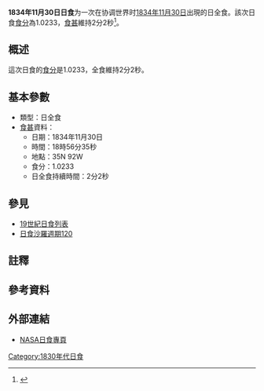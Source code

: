 {{Infobox Solar eclipse
| Year        = 1834
| Month       = 11
| Day         = 30
| Type        = 日全食
| Image       = SE1834Nov30T.gif
| Image size  = 200px
| Image intro = 1834年11月30日日全食路徑圖
  <!--   日食資料   -->
| Gamma       = 0.8498
| Mag         = 1.0233
| Saros       = [[日食沙羅週期120|120]]
| Saros total = 
| Saros seq   = 
  <!--     食甚     -->
| Duration    = 2分2秒
| Location    = 
| Coords      = 
| Width       = 150公里
  <!--   開始時間   -->
| Partial     = 
| Start type  = 
| Centre      = 
| Greatest    = 18:56:35
  <!--     倒數     -->
| hour        = 18
| minute      = 56
| second      = 35
| Duration_s  = 
}}
'''1834年11月30日日食'''为一次在协调世界时[[1834年|1834年]][[11月30日|11月30日]]出現的日全食。該次日食[[食分|食分]]為1.0233，[[食甚|食甚]]維持2分2秒<ref name="nasa_catalog_list">{{cite web |url=http://eclipse.gsfc.nasa.gov/SEcat5/SE1801-1900.html |title=Catalog of Solar Eclipses: 1801 to 1900 |language=en |publisher=[[NASA|NASA]] |accessdate=2009-07-26 |archiveurl=https://web.archive.org/web/20150112204733/http://eclipse.gsfc.nasa.gov/SEcat5/SE1801-1900.html |archivedate=2015-01-12 |deadurl=no }}</ref>。

== 概述 ==
這次日食的[[食分|食分]]是1.0233，全食維持2分2秒。

== 基本參數 ==
{{NoteUTC}}
* 類型：日全食
*[[食甚|食甚]]資料：
** 日期：1834年11月30日
** 時間：18時56分35秒 
** 地點：35N 92W
** 食分：1.0233
** 日全食持續時間：2分2秒

== 參見 ==
{{日食主題}}
* [[19世紀日食列表|19世紀日食列表]]
* [[日食沙羅週期120|日食沙羅週期120]]

== 註釋 ==
{{NoteFoot}}

== 參考資料 ==
{{reflist}}

== 外部連結 ==
* [http://eclipse.gsfc.nasa.gov/solar.html NASA日食專頁]{{Wayback|url=http://eclipse.gsfc.nasa.gov/solar.html |date=20190108200537 }}{{en icon}}

{{日食}}

[[Category:1830年代日食|Category:1830年代日食]]

{{Eclipse-stub}}